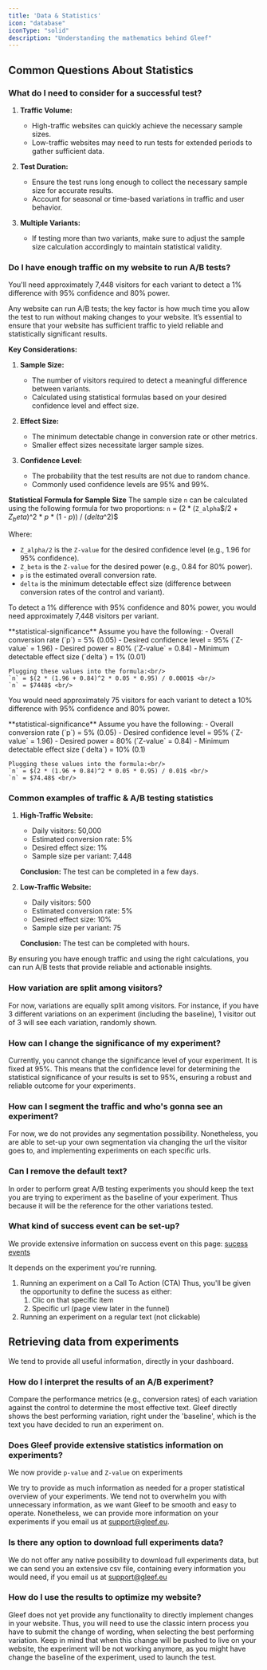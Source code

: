 ```yaml
---
title: 'Data & Statistics'
icon: "database"
iconType: "solid"
description: "Understanding the mathematics behind Gleef"
---
```


## Common Questions About Statistics

### What do I need to consider for a successful test?

1. **Traffic Volume:**
    - High-traffic websites can quickly achieve the necessary sample sizes.
    - Low-traffic websites may need to run tests for extended periods to gather sufficient data.

2. **Test Duration:**
    - Ensure the test runs long enough to collect the necessary sample size for accurate results.
    - Account for seasonal or time-based variations in traffic and user behavior.

3. **Multiple Variants:**
    - If testing more than two variants, make sure to adjust the sample size calculation accordingly to maintain statistical validity.


### Do I have enough traffic on my website to run A/B tests?
<Info>You'll need approximately 7,448 visitors for each variant to detect a 1% difference with 95% confidence and 80% power.</Info>

Any website can run A/B tests; the key factor is how much time you allow the test to run without making changes to your website. It’s essential to ensure that your website has sufficient traffic to yield reliable and statistically significant results.

**Key Considerations:**
1. **Sample Size:**
   - The number of visitors required to detect a meaningful difference between variants.
   - Calculated using statistical formulas based on your desired confidence level and effect size.

2. **Effect Size:**
   - The minimum detectable change in conversion rate or other metrics.
   - Smaller effect sizes necessitate larger sample sizes.

3. **Confidence Level:**
   - The probability that the test results are not due to random chance.
   - Commonly used confidence levels are 95% and 99%.

**Statistical Formula for Sample Size**
The sample size `n` can be calculated using the following formula for two proportions:
`n` = $(2 * ($`Z_alpha`$/2 + $`Z_beta`$)^2 * $`p`$ * (1 - $`p`$)) / ($`delta`$^2)$

Where:
- `Z_alpha/2` is the `Z-value` for the desired confidence level (e.g., 1.96 for 95% confidence).
- `Z_beta` is the `Z-value` for the desired power (e.g., 0.84 for 80% power).
- `p` is the estimated overall conversion rate.
- `delta` is the minimum detectable effect size (difference between conversion rates of the control and variant).

<Info>To detect a 1% difference with 95% confidence and 80% power, you would need approximately 7,448 visitors per variant.</Info>

<Accordion title="Example Calculation for a 1% difference">
    **statistical-significance**
    Assume you have the following:
    - Overall conversion rate (`p`) = 5% (0.05)
    - Desired confidence level = 95% (`Z-value` = 1.96)
    - Desired power = 80% (`Z-value` = 0.84)
    - Minimum detectable effect size (`delta`) = 1% (0.01)

    Plugging these values into the formula:<br/>
    `n` = $(2 * (1.96 + 0.84)^2 * 0.05 * 0.95) / 0.0001$ <br/>
    `n` = $7448$ <br/>
</Accordion>

<Info>You would need approximately 75 visitors for each variant to detect a 10% difference with 95% confidence and 80% power.</Info>

<Accordion title="Example Calculation for a 10% difference">
    **statistical-significance**
    Assume you have the following:
    - Overall conversion rate (`p`) = 5% (0.05)
    - Desired confidence level = 95% (`Z-value` = 1.96)
    - Desired power = 80% (`Z-value` = 0.84)
    - Minimum detectable effect size (`delta`) = 10% (0.1)

    Plugging these values into the formula:<br/>
    `n` = $(2 * (1.96 + 0.84)^2 * 0.05 * 0.95) / 0.01$ <br/>
    `n` = $74.48$ <br/>
</Accordion>

### Common examples of traffic & A/B testing statistics
1. **High-Traffic Website:**
    - Daily visitors: 50,000
    - Estimated conversion rate: 5%
    - Desired effect size: 1%
    - Sample size per variant: 7,448

    **Conclusion:** The test can be completed in a few days.

2. **Low-Traffic Website:**
    - Daily visitors: 500
    - Estimated conversion rate: 5%
    - Desired effect size: 10%
    - Sample size per variant: 75

    **Conclusion:** The test can be completed with hours.

By ensuring you have enough traffic and using the right calculations, you can run A/B tests that provide reliable and actionable insights.

### How variation are split among visitors?
For now, variations are equally split among visitors.
For instance, if you have 3 different variations on an experiment (including the baseline), 1 visitor out of 3 will see each variation, randomly shown.

### How can I change the significance of my experiment?
Currently, you cannot change the significance level of your experiment. It is fixed at 95%.
This means that the confidence level for determining the statistical significance of your results is set to 95%, ensuring a robust and reliable outcome for your experiments.

### How can I segment the traffic and who's gonna see an experiment?
For now, we do not provides any segmentation possibility.
Nonetheless, you are able to set-up your own segmentation via changing the url the visitor goes to, and implementing experiments on each specific urls.

### Can I remove the default text?
In order to perform great A/B testing experiments you should keep the text you are trying to experiment as the baseline of your experiment.
Thus because it will be the reference for the other variations tested.

### What kind of success event can be set-up?
<Info>We provide extensive information on success event on this page: [sucess events](/Q&A/success-event)</Info>

It depends on the experiment you're running.
1. Running an experiment on a Call To Action (CTA)
    Thus, you'll be given the opportunity to define the sucess as either:
    1. Clic on that specific item
    2. Specific url (page view later in the funnel)
2. Running an experiment on a regular text (not clickable)


## Retrieving data from experiments
We tend to provide all useful information, directly in your dashboard.

### How do I interpret the results of an A/B experiment?
Compare the performance metrics (e.g., conversion rates) of each variation against the control to determine the most effective text.
Gleef directly shows the best performing variation, right under the 'baseline', which is the text you have decided to run an experiment on.

### Does Gleef provide extensive statistics information on experiments?
<Info>We now provide `p-value` and `Z-value` on experiments</Info>

We try to provide as much information as needed for a proper statistical overview of your experiments.
We tend not to overwhelm you with unnecessary information, as we want Gleef to be smooth and easy to operate.
Nonetheless, we can provide more information on your experiments if you email us at support@gleef.eu. 

### Is there any option to download full experiments data?
We do not offer any native possibility to download full experiments data, but we can send you an extensive csv file, containing every information you would need, if you email us at support@gleef.eu

### How do I use the results to optimize my website?
Gleef does not yet provide any functionality to directly implement changes in your website.
Thus, you will need to use the classic intern process you have to submit the change of wording, when selecting the best performing variation.
<Info>Keep in mind that when this change will be pushed to live on your website, the experiment will be not working anymore, as you might have change the baseline of the experiment, used to launch the test.</Info>

